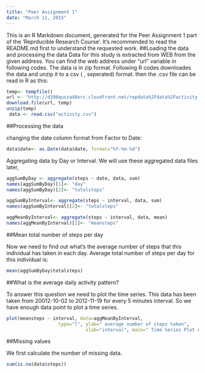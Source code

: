 ```yaml
---
title: "Peer Assignment 1"
date: "March 11, 2015"
---
```


This is an R Markdown document, generated for the Peer Assignment 1 part of the 'Reprducible Research Course'. It's recommended to read the README.md first to understand the requested work.
##Loading the data and processing the data
Data for this study is extracted from WEB from the given address. You can find the web address under "url" variable in following codes. The data is in zip format. Following R codes downloades the data and unzip it to a csv ( , seperated) format. then the .csv file can be read in R as this:

```r
temp<- tempfile()
url <- "http://d396qusza40orc.cloudfront.net/repdata%2Fdata%2Factivity.zip"
download.file(url, temp)
unzip(temp)
 data <- read.csv("activity.csv")
```
##Processing the data

changing the date column format from Factor to Date:

```r
data$date<- as.Date(data$date, format="%Y-%m-%d")
```
Aggregating data by Day or Interval. We will use these aggregated data files later,

```r
aggSumByDay <- aggregate(steps ~ date, data, sum)
names(aggSumByDay)[1]<- "day"
names(aggSumByDay)[2]<- "totalsteps"
```
```r
aggSumByInterval<- aggregate(steps ~ interval, data, sum)
names(aggSumByInterval)[2]<- "totalsteps"

aggMeanByInterval<- aggregate(steps ~ interval, data, mean)
names(aggMeanByInterval)[2]<- "meansteps"
```

##Mean total number of steps per day

Now we need to find out what's the average number of steps that this individual has taken in each day.
Average total number of steps per day for this individual is:

```r
mean(aggSumByDay$totalsteps)
```

##What is the average daily activity pattern?

To answer this question we need to plot the time series. This data has been taken from 20012-10-02 to 2012-11-19 for every 5 minutes interval.
So we have enough data point to plot a time series.

```r
plot(meansteps ~ interval, data=aggMeanByInterval, 
                   type="l", ylab=" average number of steps taken",
                             xlab="interval", main=" Time Series Plot of average daily pattern ")
```

##Missing values 

We first calculate the number of missing data.

```r
sum(is.na(data$steps))
```
